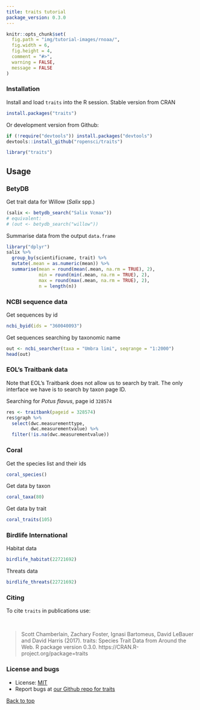 ```yaml
---
title: traits tutorial
package_version: 0.3.0
---
```


```r
knitr::opts_chunk$set(
  fig.path = "img/tutorial-images/rnoaa/",
  fig.width = 6,
  fig.height = 4,
  comment = "#>",
  warning = FALSE,
  message = FALSE
)
```


### Installation

Install and load `traits` into the R session. Stable version from CRAN

```r
install.packages("traits")
```

Or development version from Github:

```r
if (!require("devtools")) install.packages("devtools")
devtools::install_github("ropensci/traits")
```

```r
library("traits")
```


## Usage

### BetyDB

Get trait data for Willow (_Salix_ spp.)

```r
(salix <- betydb_search("Salix Vcmax"))
# equivalent:
# (out <- betydb_search("willow"))
```

Summarise data from the output `data.frame`

```r
library("dplyr")
salix %>%
  group_by(scientificname, trait) %>%
  mutate(.mean = as.numeric(mean)) %>%
  summarise(mean = round(mean(.mean, na.rm = TRUE), 2),
            min = round(min(.mean, na.rm = TRUE), 2),
            max = round(max(.mean, na.rm = TRUE), 2),
            n = length(n))
```

### NCBI sequence data

Get sequences by id

```r
ncbi_byid(ids = "360040093")
```

Get sequences searching by taxonomic name

```r
out <- ncbi_searcher(taxa = "Umbra limi", seqrange = "1:2000")
head(out)
```

### EOL's Traitbank data

Note that EOL's Traitbank does not allow us to search by trait.
The only interface we have is to search by taxon page ID.

Searching for _Potus flavus_, page id `328574`

```r
res <- traitbank(pageid = 328574)
res$graph %>%
  select(dwc.measurementtype,
         dwc.measurementvalue) %>%
  filter(!is.na(dwc.measurementvalue))
```

### Coral

Get the species list and their ids

```r
coral_species()
```

Get data by taxon

```r
coral_taxa(80)
```

Get data by trait

```r
coral_traits(105)
```

### Birdlife International

Habitat data

```r
birdlife_habitat(22721692)
```

Threats data

```r
birdlife_threats(22721692)
```


### Citing

To cite `traits` in publications use:

<br>

> Scott Chamberlain, Zachary Foster, Ignasi Bartomeus, David LeBauer
  and David Harris (2017). traits: Species Trait Data from Around the
  Web. R package version 0.3.0.
  https://CRAN.R-project.org/package=traits


### License and bugs

* License: [MIT](http://opensource.org/licenses/MIT)
* Report bugs at [our Github repo for traits](https://github.com/ropensci/traits/issues?state=open)

[Back to top](#top)
